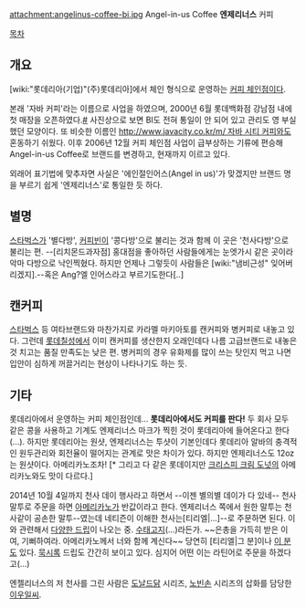 attachment:angelinus-coffee-bi.jpg
Angel-in-us Coffee
'''엔제리너스''' 커피

[[목차]]
== 개요 ==
[wiki:"롯데리아(기업)"(주)롯데리아]에서 체인 형식으로 운영하는 [[커피 체인점]]이다. 

본래 '자바 커피'라는 이름으로 사업을 하였으며, 2000년 6월 롯데백화점 강남점 내에 첫 매장을 오픈하였다.[http://news.naver.com/main/read.nhn?mode=LSD&mid=sec&sid1=101&oid=009&aid=0000045935 #]  사진상으로 보면 BI도 전혀 통일이 안 되어 있고 관리도 영 부실했던 모양이다. 또 비슷한 이름인 [[http://www.javacity.co.kr/m/ 자바 시티 커피]]와도 혼동하기 쉬웠다.
이후 2006년 12월 커피 체인점 사업이 급부상하는 기류에 편승해 Angel-in-us Coffee로 브랜드를 변경하고, 현재까지 이르고 있다.

외래어 표기법에 맞추자면 사실은 '에인절인어스(Angel in us)'가 맞겠지만 브랜드 명을 부르기 쉽게 '엔제리너스'로 통일한 듯 하다.
== 별명 ==
[[스타벅스]]가 '별다방', [[커피빈]]이 '콩다방'으로 불리는 것과 함께 이 곳은 '천사다방'으로 불리는 편. --[리치몬드과자점] 홍대점을 좋아하던 사람들에게는 눈엣가시 같은 곳이라 악마 다방으로 낙인찍혔다. 하지만 언제나 그렇듯이 사람들은 [wiki:"냄비근성" 잊어버리겠지].--혹은 Ang?엘 인어스라고 부르기도한다[..]

== 캔커피 ==
[[스타벅스]] 등 여타브랜드와 마찬가지로 카라멜 마키아토를 캔커피와 병커피로 내놓고 있다. 그런데 [[롯데칠성]]에서 이미 캔커피를 생산한지 오래인데다 나름 고급브랜드로 내놓은 것 치고는 품질 만족도는 낮은 편. 병커피의 경우 유화제를 많이 쓰는 탓인지 먹고 나면 입안이 심하게 꺼끌거리는 현상이 나타나기도 하는 듯.

== 기타 ==
롯데리아에서 운영하는 커피 체인점인데... '''롯데리아에서도 커피를 판다!''' 두 회사 모두 같은 콩을 사용하고 기계도 엔제리너스 마크가 찍힌 것이 롯데리아에 들어온다고 한다(...). 하지만 롯데리아는 원샷, 엔제리너스는 투샷이 기본인데다 롯데리아 알바의 충격적인 원두관리와 회전율이 떨어지는 관계로 맛은 차이가 있다. 하지만 엔제리너스도 12oz는 원샷이다. 아메리카노조차! [* 그리고 다 같은 롯데이지만 [[크리스피 크림 도넛]]의 아메리카노와도 맛이 다르다.]

2014년 10월 4일까지 천사 데이 행사라고 하면서 --이젠 별의별 데이가 다 있네-- 천사 말투로 주문을 하면 [[아메리카노]]가 반값이라고 한다. 엔제리너스 쪽에서 원한 말투는 천사같이 공손한 말투--였는데 네티즌이 이해한 천사는[티리엘|...]--로 주문하면 된다. 이와 관련해서 [https://www.google.co.kr/?gws_rd=ssl#newwindow=1&q=%EC%97%94%EC%A0%9C%EB%A6%AC%EB%84%88%EC%8A%A4+%EC%B2%9C%EC%82%AC+%EB%A7%90%ED%88%AC 다양한 드립]이 나오는 중. [[수태고지]](...)라든가. ~~은총을 가득히 받은 이여, 기뻐하여라. 아메리카노께서 너와 함께 계신다~~ 당연히 [티리엘|그 분]이나 [[우는 천사|이 분]]도 있다. [[묵시록]] 드립도 간간히 보이고 있다. 심지어 어떤 이는 라틴어로 주문을 하겠다고(...)

엔젤리너스의 저 천사를 그린 사람은 [[도날드닭]] 시리즈, [[노빈손]] 시리즈의 삽화를 담당한 [[이우일]]씨.
